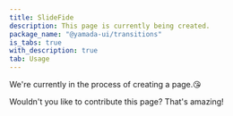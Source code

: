 ```yaml
---
title: SlideFide
description: This page is currently being created.
package_name: "@yamada-ui/transitions"
is_tabs: true
with_description: true
tab: Usage
---
```


We're currently in the process of creating a page.😘

Wouldn't you like to contribute this page? That's amazing!
